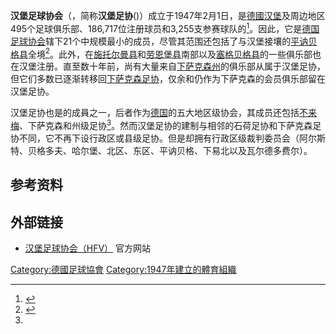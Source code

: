 {{noteTA|G1=足球|G2=德甲|G3=德乙|G4=uefa|G5=地名}}
{{Infobox Organization
|name         = 汉堡足球协会
|original_name    = {{lang|de|Hamburger Fußball-Verband}}
|image        = Hamburger Fußball Verband Logo.png
|image_border =
|size         = 120
|caption      = 
|abbreviation = 汉堡足协（{{lang|de|HFV}}）
|motto        =
|formation    = 1947年2月1日
|type         = 足球协会
|headquarters = 
|location     = {{flag|Hamburg}}
|coords       = 
|membership   = 186,717人<small>（2016年）</small>
|leader_title = [[主席|主席]]
|leader_name  = {{link-de|迪尔克·费舍尔|Dirk Fischer}}
|parent_organization = {{link-de|北德足球协会|Norddeutscher Fußball-Verband}}
|website      = [http://www.hfv.de www.hfv.de]
}}
'''汉堡足球协会'''（{{lang-de|'''Hamburger Fußball-Verband'''}}，简称'''汉堡足协'''({{lang|de|'''HFV'''}})）成立于1947年2月1日，是[[汉堡|德國汉堡]]及周边地区495个足球俱乐部、186,717位注册球员和3,255支参赛球队的{{link-de|伞式组织|Dachverband}}<ref name="Members" >{{cite web |url=http://www.dfb.de/fileadmin/_dfbdam/113011-Mitgliederstatistik_2016.pdf |title=Mitglieder-Statistik 2016 |publisher=[[德国足球协会|Deutscher Fußball-Bund]] |access-date=2016-08-31 |archive-date=2016-08-07 |archive-url=https://web.archive.org/web/20160807024836/http://www.dfb.de/fileadmin/_dfbdam/113011-Mitgliederstatistik_2016.pdf |dead-url=no }}</ref>。因此，它是[[德国足球协会|德国足球协会]]辖下21个{{link-de|德国足协地区及州级协会列表|Liste der Regional- und Landesverbände des Deutschen Fußball-Bundes|州级协会}}中规模最小的成员，尽管其范围还包括了与汉堡接壤的[[平讷贝格县|平讷贝格县]]全境<ref name="Regional" >{{cite web|url=http://www.dfb.de/verbandsstruktur/landes-regionalverbaende|title=Regional- und Landesverbände|publisher=[[德国足球协会|Deutscher Fußball-Bund]]|accessdate=2011-07-29|archive-date=2014-09-03|archive-url=https://web.archive.org/web/20140903123851/http://www.dfb.de/verbandsstruktur/landes-regionalverbaende|dead-url=no}}</ref>。此外，在[[施托尔曼县|施托尔曼县]]和[[劳恩堡县|劳恩堡县]]南部以及[[塞格贝格县|塞格贝格县]]的一些俱乐部也在汉堡注册。直至数十年前，尚有大量来自[[下萨克森州|下萨克森州]]的俱乐部从属于汉堡足协，但它们多数已逐渐转移回[[下萨克森足球协会|下萨克森足协]]，仅余{{link-de|布克斯特胡德体育俱乐部|Buxtehuder SV|布克斯特胡德}}和{{link-de|布赫霍尔茨08|TSV Buchholz 08}}仍作为下萨克森的会员俱乐部留在汉堡足协。

汉堡足协也是{{link-de|北德足球协会|Norddeutscher Fußball-Verband}}的成員之一，后者作为[[德国|德国]]的五大地区级协会，其成员还包括[[不来梅足球协会|不来梅]]、下萨克森和{{link-de|石勒苏益格-荷尔斯泰因足球协会|Schleswig-Holsteinischer Fußballverband|石勒苏益格-荷尔斯泰因}}州级足协<ref name="Regional" />。然而汉堡足协的建制与相邻的石荷足协和下萨克森足协不同，它不再下设行政区或县级足协。但是却拥有行政区级裁判委员会（阿尔斯特、贝格多夫、哈尔堡、北区、东区、平讷贝格、下易北以及瓦尔德多费尔）。

==参考资料==
{{reflist}}

== 外部链接 ==
* [http://www.hfv.de/ 汉堡足球协会（HFV）] {{Wayback|url=http://www.hfv.de/ |date=20210415200439 }}官方网站

[[Category:德國足球協會|Category:德國足球協會]]
[[Category:1947年建立的體育組織|Category:1947年建立的體育組織]]